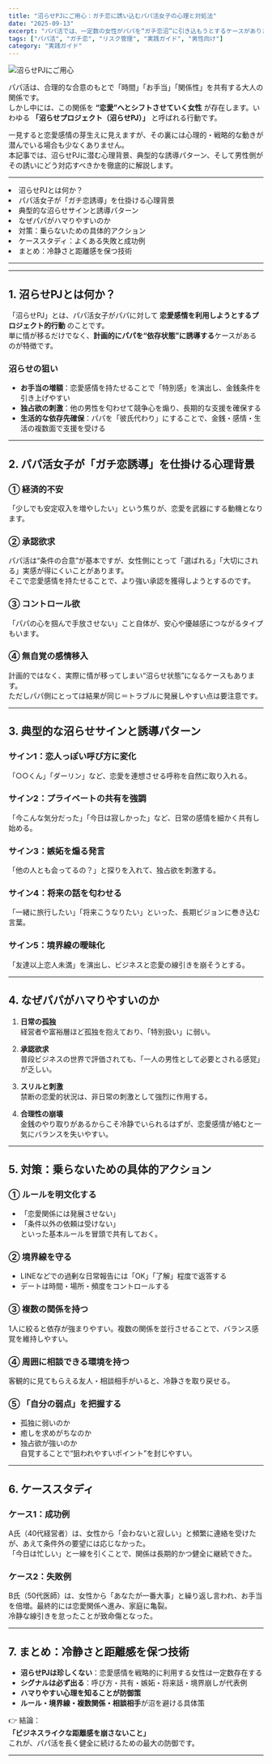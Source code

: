 ```yaml
---
title: "沼らせPJにご用心：ガチ恋に誘い込むパパ活女子の心理と対処法"
date: "2025-09-13"
excerpt: "パパ活では、一定数の女性がパパを“ガチ恋沼”に引き込もうとするケースがあります。本記事ではその心理背景と具体的なシグナル、そしてパパ側が冷静に対処するための心得を整理しました。"
tags: ["パパ活", "ガチ恋", "リスク管理", "実践ガイド", "男性向け"]
category: "実践ガイド"
---
```


<img src="https://lastdecade.s3.ap-northeast-1.amazonaws.com/topic/topics17/LD_Topics17.png" alt="沼らせPJにご用心" className="rounded-xl border shadow-sm mt-3" />

パパ活は、合理的な合意のもとで「時間」「お手当」「関係性」を共有する大人の関係です。  
しかし中には、この関係を **“恋愛”へとシフトさせていく女性** が存在します。いわゆる **「沼らせプロジェクト（沼らせPJ）」** と呼ばれる行動です。

一見すると恋愛感情の芽生えに見えますが、その裏には心理的・戦略的な動きが潜んでいる場合も少なくありません。  
本記事では、沼らせPJに潜む心理背景、典型的な誘導パターン、そして男性側がその誘いにどう対応すべきかを徹底的に解説します。

---

<CalloutList color="rose">
  <li>沼らせPJとは何か？</li>
  <li>パパ活女子が「ガチ恋誘導」を仕掛ける心理背景</li>
  <li>典型的な沼らせサインと誘導パターン</li>
  <li>なぜパパがハマりやすいのか</li>
  <li>対策：乗らないための具体的アクション</li>
  <li>ケーススタディ：よくある失敗と成功例</li>
  <li>まとめ：冷静さと距離感を保つ技術</li>
</CalloutList>

---

<AppCompareTable accent="sky"/>

<InlineToc title="Contents" accent="sky" scrollOffset={80} />

---

## 1. 沼らせPJとは何か？

「沼らせPJ」とは、パパ活女子がパパに対して **恋愛感情を利用しようとするプロジェクト的行動** のことです。  
単に情が移るだけでなく、**計画的にパパを“依存状態”に誘導する**ケースがあるのが特徴です。

### 沼らせの狙い
- **お手当の増額**：恋愛感情を持たせることで「特別感」を演出し、金銭条件を引き上げやすい  
- **独占欲の刺激**：他の男性を匂わせて競争心を煽り、長期的な支援を確保する  
- **生活的な依存先確保**：パパを「彼氏代わり」にすることで、金銭・感情・生活の複数面で支援を受ける  

---

## 2. パパ活女子が「ガチ恋誘導」を仕掛ける心理背景

### ① 経済的不安
「少しでも安定収入を増やしたい」という焦りが、恋愛を武器にする動機となります。

### ② 承認欲求
パパ活は“条件の合意”が基本ですが、女性側にとって「選ばれる」「大切にされる」実感が得にくいことがあります。  
そこで恋愛感情を持たせることで、より強い承認を獲得しようとするのです。

### ③ コントロール欲
「パパの心を掴んで手放させない」こと自体が、安心や優越感につながるタイプもいます。

### ④ 無自覚の感情移入
計画的ではなく、実際に情が移ってしまい“沼らせ状態”になるケースもあります。  
ただしパパ側にとっては結果が同じ＝トラブルに発展しやすい点は要注意です。

---

## 3. 典型的な沼らせサインと誘導パターン

### サイン1：恋人っぽい呼び方に変化
「○○くん」「ダーリン」など、恋愛を連想させる呼称を自然に取り入れる。

### サイン2：プライベートの共有を強調
「今こんな気分だった」「今日は寂しかった」など、日常の感情を細かく共有し始める。

### サイン3：嫉妬を煽る発言
「他の人とも会ってるの？」と探りを入れて、独占欲を刺激する。

### サイン4：将来の話を匂わせる
「一緒に旅行したい」「将来こうなりたい」といった、長期ビジョンに巻き込む言葉。

### サイン5：境界線の曖昧化
「友達以上恋人未満」を演出し、ビジネスと恋愛の線引きを崩そうとする。

---

## 4. なぜパパがハマりやすいのか

1. **日常の孤独**  
   経営者や富裕層ほど孤独を抱えており、「特別扱い」に弱い。  

2. **承認欲求**  
   普段ビジネスの世界で評価されても、「一人の男性として必要とされる感覚」が乏しい。  

3. **スリルと刺激**  
   禁断の恋愛的状況は、非日常の刺激として強烈に作用する。  

4. **合理性の崩壊**  
   金銭のやり取りがあるからこそ冷静でいられるはずが、恋愛感情が絡むと一気にバランスを失いやすい。  

---

## 5. 対策：乗らないための具体的アクション

### ① ルールを明文化する
- 「恋愛関係には発展させない」  
- 「条件以外の依頼は受けない」  
といった基本ルールを冒頭で共有しておく。

### ② 境界線を守る
- LINEなどでの過剰な日常報告には「OK」「了解」程度で返答する  
- デートは時間・場所・頻度をコントロールする  

### ③ 複数の関係を持つ
1人に絞ると依存が強まりやすい。複数の関係を並行させることで、バランス感覚を維持しやすい。

### ④ 周囲に相談できる環境を持つ
客観的に見てもらえる友人・相談相手がいると、冷静さを取り戻せる。

### ⑤ 「自分の弱点」を把握する
- 孤独に弱いのか  
- 癒しを求めがちなのか  
- 独占欲が強いのか  
自覚することで“狙われやすいポイント”を封じやすい。

---

## 6. ケーススタディ

### ケース1：成功例
A氏（40代経営者）は、女性から「会わないと寂しい」と頻繁に連絡を受けたが、あえて条件外の要望には応じなかった。  
「今日は忙しい」と一線を引くことで、関係は長期的かつ健全に継続できた。

### ケース2：失敗例
B氏（50代医師）は、女性から「あなたが一番大事」と繰り返し言われ、お手当を倍増。最終的には恋愛関係へ進み、家庭に亀裂。  
冷静な線引きを怠ったことが致命傷となった。

---

## 7. まとめ：冷静さと距離感を保つ技術

- **沼らせPJは珍しくない**：恋愛感情を戦略的に利用する女性は一定数存在する  
- **シグナルは必ず出る**：呼び方・共有・嫉妬・将来話・境界崩しが代表例  
- **ハマりやすい心理を知ることが防御策**  
- **ルール・境界線・複数関係・相談相手**が沼を避ける具体策  

👉 結論：  
**「ビジネスライクな距離感を崩さないこと」**  
これが、パパ活を長く健全に続けるための最大の防御です。

---